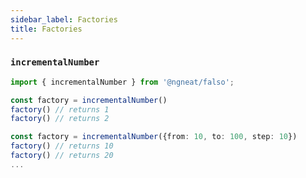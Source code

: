 ```yaml
---
sidebar_label: Factories
title: Factories
---
```


### ```incrementalNumber```

```ts
import { incrementalNumber } from '@ngneat/falso';

const factory = incrementalNumber()
factory() // returns 1
factory() // returns 2

const factory = incrementalNumber({from: 10, to: 100, step: 10})
factory() // returns 10
factory() // returns 20
...
```
